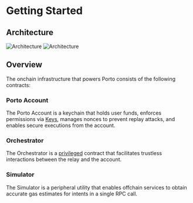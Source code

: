 # Getting Started

## Architecture

<img className="dark:hidden" src="/architecture-light.png" alt="Architecture" />
<img className="hidden dark:block" src="/architecture.png" alt="Architecture" />

## Overview 

The onchain infrastructure that powers Porto consists of the following contracts:

### Porto Account

The Porto Account is a keychain that holds user funds, enforces permissions via [Keys](/contracts/account#keys), manages nonces to prevent replay attacks, and enables secure executions from the account.

### Orchestrator

The Orchestrator is a [privileged](/contracts/account#orchestrator-integration) contract that facilitates trustless interactions between the relay and the account.

### Simulator

The Simulator is a peripheral utility that enables offchain services to obtain accurate gas estimates for intents in a single RPC call.